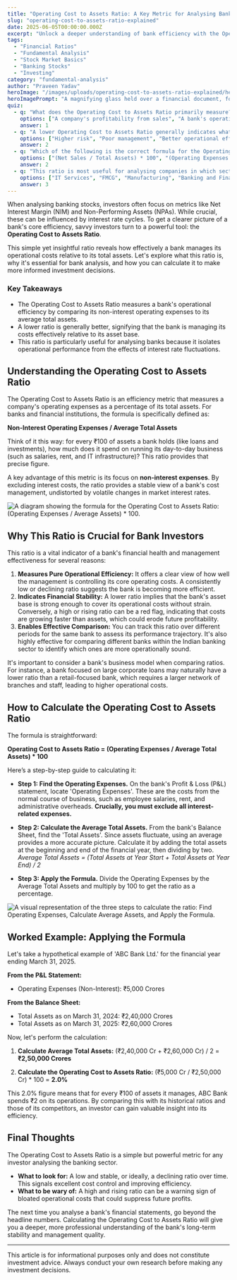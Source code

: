```yaml
---
title: "Operating Cost to Assets Ratio: A Key Metric for Analysing Banks"
slug: "operating-cost-to-assets-ratio-explained"
date: 2025-06-05T00:00:00.000Z
excerpt: "Unlock a deeper understanding of bank efficiency with the Operating Cost to Assets Ratio. Learn the formula, why a lower ratio is better, and how to use this key metric for smarter investment decisions in the Indian banking sector."
tags:
  - "Financial Ratios"
  - "Fundamental Analysis"
  - "Stock Market Basics"
  - "Banking Stocks"
  - "Investing"
category: "fundamental-analysis"
author: "Praveen Yadav"
heroImage: "/images/uploads/operating-cost-to-assets-ratio-explained/hero-image.jpg"
heroImagePrompt: "A magnifying glass held over a financial document, focusing on a chart that shows the Operating Cost to Assets Ratio, with Indian rupee symbols in the background."
quiz:
  - q: "What does the Operating Cost to Assets Ratio primarily measure?"
    options: ["A company's profitability from sales", "A bank's operational efficiency", "The total debt of a company", "The return on shareholder equity"]
    answer: 1
  - q: "A lower Operating Cost to Assets Ratio generally indicates what?"
    options: ["Higher risk", "Poor management", "Better operational efficiency", "Higher interest income"]
    answer: 2
  - q: "Which of the following is the correct formula for the Operating Cost to Assets Ratio?"
    options: ["(Net Sales / Total Assets) * 100", "(Operating Expenses / Net Sales) * 100", "(Operating Expenses / Average Assets) * 100", "(Total Debt / Total Assets) * 100"]
    answer: 2
  - q: "This ratio is most useful for analysing companies in which sector?"
    options: ["IT Services", "FMCG", "Manufacturing", "Banking and Financial Services"]
    answer: 3
---
```


When analysing banking stocks, investors often focus on metrics like Net Interest Margin (NIM) and Non-Performing Assets (NPAs). While crucial, these can be influenced by interest rate cycles. To get a clearer picture of a bank's core efficiency, savvy investors turn to a powerful tool: the **Operating Cost to Assets Ratio**.

This simple yet insightful ratio reveals how effectively a bank manages its operational costs relative to its total assets. Let's explore what this ratio is, why it's essential for bank analysis, and how you can calculate it to make more informed investment decisions.

### Key Takeaways
*   The Operating Cost to Assets Ratio measures a bank's operational efficiency by comparing its non-interest operating expenses to its average total assets.
*   A lower ratio is generally better, signifying that the bank is managing its costs effectively relative to its asset base.
*   This ratio is particularly useful for analysing banks because it isolates operational performance from the effects of interest rate fluctuations.

## Understanding the Operating Cost to Assets Ratio

The Operating Cost to Assets Ratio is an efficiency metric that measures a company's operating expenses as a percentage of its total assets. For banks and financial institutions, the formula is specifically defined as:

**Non-Interest Operating Expenses / Average Total Assets**

Think of it this way: for every ₹100 of assets a bank holds (like loans and investments), how much does it spend on running its day-to-day business (such as salaries, rent, and IT infrastructure)? This ratio provides that precise figure.

A key advantage of this metric is its focus on **non-interest expenses**. By excluding interest costs, the ratio provides a stable view of a bank's cost management, undistorted by volatile changes in market interest rates.

![A diagram showing the formula for the Operating Cost to Assets Ratio: (Operating Expenses / Average Assets) * 100.](/images/uploads/operating-cost-to-assets-ratio-explained/formula-diagram.png)

## Why This Ratio is Crucial for Bank Investors

This ratio is a vital indicator of a bank's financial health and management effectiveness for several reasons:

1.  **Measures Pure Operational Efficiency:** It offers a clear view of how well the management is controlling its core operating costs. A consistently low or declining ratio suggests the bank is becoming more efficient.
2.  **Indicates Financial Stability:** A lower ratio implies that the bank's asset base is strong enough to cover its operational costs without strain. Conversely, a high or rising ratio can be a red flag, indicating that costs are growing faster than assets, which could erode future profitability.
3.  **Enables Effective Comparison:** You can track this ratio over different periods for the same bank to assess its performance trajectory. It's also highly effective for comparing different banks within the Indian banking sector to identify which ones are more operationally sound.

It's important to consider a bank's business model when comparing ratios. For instance, a bank focused on large corporate loans may naturally have a lower ratio than a retail-focused bank, which requires a larger network of branches and staff, leading to higher operational costs.

## How to Calculate the Operating Cost to Assets Ratio

The formula is straightforward:

**Operating Cost to Assets Ratio = (Operating Expenses / Average Total Assets) * 100**

Here’s a step-by-step guide to calculating it:

*   **Step 1: Find the Operating Expenses.**
    On the bank's Profit & Loss (P&L) statement, locate 'Operating Expenses'. These are the costs from the normal course of business, such as employee salaries, rent, and administrative overheads. **Crucially, you must exclude all interest-related expenses.**

*   **Step 2: Calculate the Average Total Assets.**
    From the bank's Balance Sheet, find the 'Total Assets'. Since assets fluctuate, using an average provides a more accurate picture. Calculate it by adding the total assets at the beginning and end of the financial year, then dividing by two.
    *Average Total Assets = (Total Assets at Year Start + Total Assets at Year End) / 2*

*   **Step 3: Apply the Formula.**
    Divide the Operating Expenses by the Average Total Assets and multiply by 100 to get the ratio as a percentage.

![A visual representation of the three steps to calculate the ratio: Find Operating Expenses, Calculate Average Assets, and Apply the Formula.](/images/uploads/operating-cost-to-assets-ratio-explained/calculation-steps.png)

## Worked Example: Applying the Formula

Let's take a hypothetical example of 'ABC Bank Ltd.' for the financial year ending March 31, 2025.

**From the P&L Statement:**
*   Operating Expenses (Non-Interest): ₹5,000 Crores

**From the Balance Sheet:**
*   Total Assets as on March 31, 2024: ₹2,40,000 Crores
*   Total Assets as on March 31, 2025: ₹2,60,000 Crores

Now, let's perform the calculation:

1.  **Calculate Average Total Assets:**
    (₹2,40,000 Cr + ₹2,60,000 Cr) / 2 = **₹2,50,000 Crores**

2.  **Calculate the Operating Cost to Assets Ratio:**
    (₹5,000 Cr / ₹2,50,000 Cr) * 100 = **2.0%**

This 2.0% figure means that for every ₹100 of assets it manages, ABC Bank spends ₹2 on its operations. By comparing this with its historical ratios and those of its competitors, an investor can gain valuable insight into its efficiency.

## Final Thoughts

The Operating Cost to Assets Ratio is a simple but powerful metric for any investor analysing the banking sector.

*   **What to look for:** A low and stable, or ideally, a declining ratio over time. This signals excellent cost control and improving efficiency.
*   **What to be wary of:** A high and rising ratio can be a warning sign of bloated operational costs that could suppress future profits.

The next time you analyse a bank's financial statements, go beyond the headline numbers. Calculating the Operating Cost to Assets Ratio will give you a deeper, more professional understanding of the bank's long-term stability and management quality.

---
This article is for informational purposes only and does not constitute investment advice. Always conduct your own research before making any investment decisions.